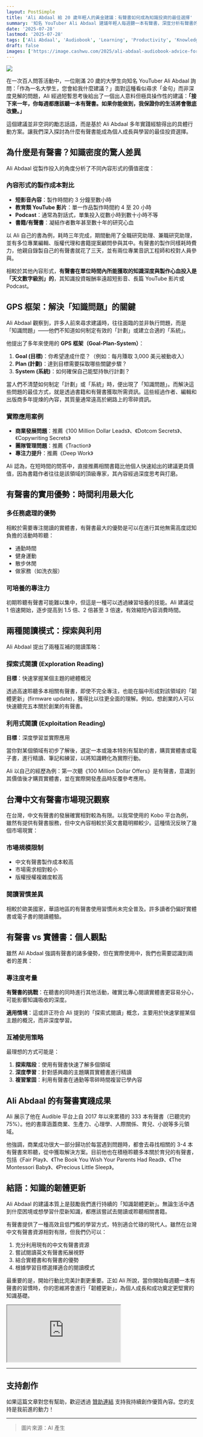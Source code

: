 ```yaml
---
layout: PostSimple
title: 'Ali Abdaal 給 20 歲年輕人的黃金建議：有聲書如何成為知識投資的最佳選擇'
summary: '知名 YouTuber Ali Abdaal 建議年輕人每週聽一本有聲書，深度分析有聲書的知識投資報酬率、實用優勢，以及台灣中文有聲書市場現況'
date: '2025-07-28'
lastmod: '2025-07-28'
tags: ['Ali Abdaal', 'Audiobook', 'Learning', 'Productivity', 'Knowledge']
draft: false
images: ['https://image.cashwu.com/2025/ali-abdaal-audiobook-advice-for-20s/cover.webp']
---
```


![](https://image.cashwu.com/2025/ali-abdaal-audiobook-advice-for-20s/cover.webp)

在一次百人問答活動中，一位剛滿 20 歲的大學生向知名 YouTuber Ali Abdaal 詢問：「作為一名大學生，您會給我什麼建議？」面對這種看似尋求「金句」而非深度見解的問題，Ali 經過短暫思考後給出了一個出人意料但極具操作性的建議：**「接下來一年，你每週都應該聽一本有聲書。如果你能做到，我保證你的生活將會徹底改變。」**

這個建議並非空洞的勵志話語，而是基於 Ali Abdaal 多年實踐經驗得出的具體行動方案。讓我們深入探討為什麼有聲書能成為個人成長與學習的最佳投資選擇。

## 為什麼是有聲書？知識密度的驚人差異

Ali Abdaal 從製作投入的角度分析了不同內容形式的價值密度：

### 內容形式的製作成本對比

- **短影音內容**：製作時間約 3 分鐘至數小時
- **教育類 YouTube 影片**：單一作品製作時間約 4 至 20 小時
- **Podcast**：通常為對話式，單集投入從數小時到數十小時不等
- **書籍/有聲書**：凝結作者數年甚至數十年的研究心血

以 Ali 自己的書為例，耗時三年完成，期間動用了全職研究助理、兼職研究助理，並有多位專業編輯、版權代理和書籍提案顧問參與其中。有聲書的製作同樣耗時費力，他親自錄製自己的有聲書就花了三天，並有兩位專業音訊工程師和校對人員參與。

相較於其他內容形式，**有聲書在單位時間內所能獲取的知識深度與製作心血投入是「天文數字級別」的**，其知識投資報酬率遠超短影音、長篇 YouTube 影片或 Podcast。

## GPS 框架：解決「知識問題」的關鍵

Ali Abdaal 觀察到，許多人前來尋求建議時，往往面臨的並非執行問題，而是「知識問題」——他們不知道如何制定有效的「計劃」或建立合適的「系統」。

他提出了多年來使用的 **GPS 框架（Goal-Plan-System）**：

1. **Goal (目標)**：你希望達成什麼？（例如：每月賺取 3,000 美元被動收入）
2. **Plan (計劃)**：達到目標需要採取哪些關鍵步驟？
3. **System (系統)**：如何確保自己能堅持執行計劃？

當人們不清楚如何制定「計劃」或「系統」時，便出現了「知識問題」。而解決這些問題的最佳方式，就是透過書籍和有聲書獲取所需資訊。這些經過作者、編輯和出版商多年提煉的內容，其質量通常遠高於網路上的零碎資訊。

### 實際應用案例

- **商業發展問題**：推薦《100 Million Dollar Leads》、《Dotcom Secrets》、《Copywriting Secrets》
- **團隊管理問題**：推薦《Traction》
- **專注力提升**：推薦《Deep Work》

Ali 認為，在短時間的問答中，直接推薦相關書籍比他個人快速給出的建議更具價值，因為書籍作者往往是該領域的頂級專家，其內容經過深度思考與打磨。

## 有聲書的實用優勢：時間利用最大化

### 多任務處理的優勢

相較於需要專注閱讀的實體書，有聲書最大的優勢是可以在進行其他無需高度認知負擔的活動時聆聽：

- 通勤時間
- 健身運動
- 散步休閒
- 做家務（如洗衣服）

### 可培養的專注力

初期聆聽有聲書可能難以集中，但這是一種可以透過練習培養的技能。Ali 建議從 1 倍速開始，逐步提高到 1.5 倍、2 倍甚至 3 倍速，有效縮短內容消費時間。

## 兩種閱讀模式：探索與利用

Ali Abdaal 提出了兩種互補的閱讀策略：

### 探索式閱讀 (Exploration Reading)

**目標**：快速掌握某個主題的總體概況

透過高速聆聽多本相關有聲書，即使不完全專注，也能在腦中形成對該領域的「韌體更新」(firmware update)，獲得比以往更全面的理解。例如，想創業的人可以快速聽完五本關於創業的有聲書。

### 利用式閱讀 (Exploitation Reading)

**目標**：深度學習並實際應用

當你對某個領域有初步了解後，選定一本或幾本特別有幫助的書，購買實體書或電子書，進行精讀、筆記和練習，以將知識轉化為實際行動。

Ali 以自己的經歷為例：第一次聽《100 Million Dollar Offers》是有聲書，意識到其價值後才購買實體書，並在實際開發產品時反覆參考應用。

## 台灣中文有聲書市場現況觀察

在台灣，中文有聲書的發展確實相對較為有限。以我常使用的 Kobo 平台為例，雖然有提供有聲書服務，但中文內容相較於英文書籍明顯較少。這種情況反映了幾個市場現實：

### 市場規模限制

- 中文有聲書製作成本較高
- 市場需求相對較小
- 版權授權複雜度較高

### 閱讀習慣差異

相較於歐美國家，華語地區的有聲書使用習慣尚未完全普及。許多讀者仍偏好實體書或電子書的閱讀體驗。

## 有聲書 vs 實體書：個人觀點

雖然 Ali Abdaal 強調有聲書的諸多優勢，但在實際使用中，我們也需要認識到兩者的差異：

### 專注度考量

**有聲書的挑戰**：在聽書的同時進行其他活動，確實比專心閱讀實體書更容易分心，可能影響知識吸收的深度。

**適用情境**：這或許正符合 Ali 提到的「探索式閱讀」概念，主要用於快速掌握某個主題的概況，而非深度學習。

### 互補使用策略

最理想的方式可能是：

1. **探索階段**：使用有聲書快速了解多個領域
2. **深度學習**：針對感興趣的主題購買實體書進行精讀
3. **複習鞏固**：利用有聲書在通勤等零碎時間複習已學內容

## Ali Abdaal 的有聲書實踐成果

Ali 展示了他在 Audible 平台上自 2017 年以來累積的 333 本有聲書（已聽完約 75%）。他的書庫涵蓋商業、生產力、心理學、人際關係、育兒、小說等多元領域。

他強調，商業成功很大一部分歸功於每當遇到問題時，都會去尋找相關的 3-4 本有聲書來聆聽，從中獲取解決方案。目前他也在積極聆聽多本關於育兒的有聲書，包括《Fair Play》、《The Book You Wish Your Parents Had Read》、《The Montessori Baby》、《Precious Little Sleep》。

## 結語：知識的韌體更新

Ali Abdaal 的建議本質上是鼓勵我們進行持續的「知識韌體更新」。無論生活中遇到什麼困境或想學習什麼新知識，都應該嘗試去閱讀或聆聽相關書籍。

有聲書提供了一種高效且低門檻的學習方式，特別適合忙碌的現代人。雖然在台灣中文有聲書資源相對有限，但我們仍可以：

1. 充分利用現有的中文有聲書資源
2. 嘗試閱讀英文有聲書拓展視野
3. 結合實體書和有聲書的優勢
4. 根據學習目標選擇適合的閱讀模式

最重要的是，開始行動比完美計劃更重要。正如 Ali 所說，當你開始每週聽一本有聲書的習慣時，你的思維將會進行「韌體更新」，為個人成長和成功奠定更堅實的知識基礎。

<iframe
  style={{
    width: '100%',
    aspectRatio: '16 / 9',
  }}
  src="https://www.youtube.com/embed/WVaVUqtW0u4?si=9dFNE2On8_5cU6SK"
  title="My ONE Piece of Advice for Someone in Their 20s"
  allow="accelerometer; autoplay; clipboard-write; encrypted-media; gyroscope; picture-in-picture; web-share"
  referrerpolicy="strict-origin-when-cross-origin"
  allowfullscreen
></iframe>

---

## 支持創作

如果這篇文章對您有幫助，歡迎透過 [贊助連結](https://portaly.cc/cashwugeek/support) 支持我持續創作優質內容。您的支持是我前進的動力！

---

> 圖片來源：AI 產生
